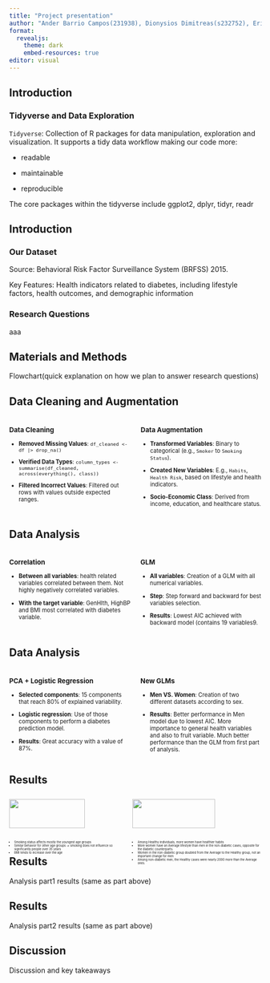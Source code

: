 ```yaml
---
title: "Project presentation"
author: "Ander Barrio Campos(231938), Dionysios Dimitreas(s232752), Erikas Mikužis(s223164), Valeria Tedeschi(s231945), Angeliki Vliora(233059)"
format:
  revealjs:
    theme: dark
    embed-resources: true
editor: visual
---
```


## Introduction

### Tidyverse and Data Exploration

`Tidyverse`: Collection of R packages for data manipulation, exploration and visualization. It supports a tidy data workflow making our code more:

-   readable

-   maintainable

-   reproducible

The core packages within the tidyverse include ggplot2, dplyr, tidyr, readr

## Introduction

### Our Dataset

Source: Behavioral Risk Factor Surveillance System (BRFSS) 2015.

Key Features: Health indicators related to diabetes, including lifestyle factors, health outcomes, and demographic information\

### Research Questions

aaa

## Materials and Methods

Flowchart(quick explanation on how we plan to answer research questions)

## Data Cleaning and Augmentation

```{=html}
<style>
.small-font {
  font-size: 0.8em;
}
</style>
```
::: columns
::: {.column .small-font width="50%"}
### Data Cleaning

-   **Removed Missing Values**: `df_cleaned <- df |> drop_na()`

-   **Verified Data Types**: `column_types <- summarise(df_cleaned, across(everything(), class))`

-   **Filtered Incorrect Values**: Filtered out rows with values outside expected ranges.
:::

::: {.column .small-font width="50%"}
### Data Augmentation

-   **Transformed Variables**: Binary to categorical (e.g., `Smoker` to `Smoking Status`).

-   **Created New Variables**: E.g., `Habits`, `Health Risk`, based on lifestyle and health indicators.

-   **Socio-Economic Class**: Derived from income, education, and healthcare status.
:::
:::

## Data Analysis

<div style="display: flex; font-size: 0.8em;">

::: {style="flex: 1; padding-right: 10px;"}
### Correlation

-   **Between all variables**: health related variables correlated between them. Not highly negatively correlated variables.

-   **With the target variable**: GenHlth, HighBP and BMI most correlated with diabetes variable.

    </div>

    <div style="flex: 1; padding-left: 10px;">

### GLM

-   **All variables**: Creation of a GLM with all numerical variables.

-   **Step**: Step forward and backward for best variables selection.

-   **Results**: Lowest AIC achieved with backward model (contains 19 variables9.

    </div>
:::

## Data Analysis

<div style="display: flex; font-size: 0.8em;">

::: {style="flex: 1; padding-right: 10px;"}
### PCA + Logistic Regression

-   **Selected components**: 15 components that reach 80% of explained variability.

-   **Logistic regression**: Use of those components to perform a diabetes prediction model.

-   **Results**: Great accuracy with a value of 87%.

    </div>

    <div style="flex: 1; padding-left: 10px;">

### New GLMs

-   **Men VS. Women**: Creation of two different datasets according to sex.

-   **Results**: Better performance in Men model due to lowest AIC. More importance to general health variables and also to fruit variable. Much better performance than the GLM from first part of analysis.

    </div>
:::

## Results

::: {style="display: flex; font-size: 0.6em;"}
::: {style="padding-right: 10px;"}
![](images/04_key_plot_1.png){.column width="80%"}

::: {.incremental style="font-size: 0.7em;"}
-   Smoking status affects mostly the youngest age groups
-   Similar behavior for other age groups -\> smoking does not influence so significantly people over 35 years
-   BMI tends to increase over the age
:::
:::

<div>

![](images/04_key_plot_2.png){.column width="80%"}

::: {.incremental style="font-size: 0.7em;"}
-   Among Healthy individuals, more women have healthier habits
-   More women have an Average lifestyle than men in the non-diabetic cases, opposite for the diabetic counterparts.
-   Women in the non-diabetic group doubled from the Average to the Healthy group, not an important change for men
-   Among non-diabetic men, the Healthy cases were nearly 2000 more than the Average ones.
:::

</div>
:::

## Results

Analysis part1 results (same as part above)

## Results

Analysis part2 results (same as part above)

## Discussion

Discussion and key takeaways
